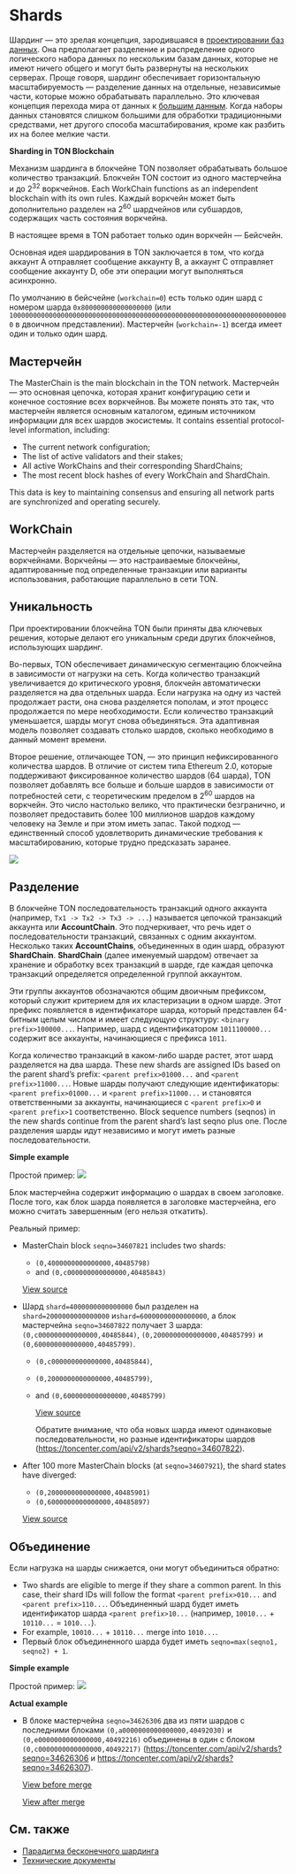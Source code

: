 
# Shards

Шардинг — это зрелая концепция, зародившаяся в [проектировании баз данных](https://en.wikipedia.org/wiki/Shard_(database_architecture)). Она предполагает разделение и распределение одного логического набора данных по нескольким базам данных, которые не имеют ничего общего и могут быть развернуты на нескольких серверах.
Проще говоря, шардинг обеспечивает горизонтальную масштабируемость — разделение данных на отдельные, независимые части, которые можно обрабатывать параллельно. Это ключевая концепция перехода мира от данных к [большим данным](https://en.wikipedia.org/wiki/Big_data).
Когда наборы данных становятся слишком большими для обработки традиционными средствами, нет другого способа масштабирования, кроме как разбить их на более мелкие части.

**Sharding in TON Blockchain**

Механизм шардинга в блокчейне TON позволяет обрабатывать большое количество транзакций.
Блокчейн TON состоит из одного мастерчейна и до 2<sup>32</sup> воркчейнов. Each WorkChain functions as an independent blockchain with its own rules. Каждый воркчейн может быть дополнительно разделен на 2<sup>60</sup> шардчейнов или субшардов, содержащих часть состояния воркчейна.

В настоящее время в TON работает только один воркчейн — Бейсчейн.

Основная идея шардирования в TON заключается в том, что когда аккаунт A отправляет сообщение аккаунту B, а аккаунт C отправляет сообщение аккаунту D, обе эти операции могут выполняться асинхронно.

По умолчанию в бейсчейне (`workchain=0`) есть только один шард с номером шарда `0x800000000000000000` (или `10000000000000000000000000000000000000000000000000000000000000000000000` в двоичном представлении).
Мастерчейн (`workchain=-1`) всегда имеет один и только один шард.

## Мастерчейн

The MasterChain is the main blockchain in the TON network. Мастерчейн — это основная цепочка, которая хранит конфигурацию сети и конечное состояние всех воркчейнов. Вы можете понять это так, что мастерчейн является основным каталогом, единым источником информации для всех шардов экосистемы.
It contains essential protocol-level information, including:

- The current network configuration;
- The list of active validators and their stakes;
- All active WorkChains and their corresponding ShardChains;
- The most recent block hashes of every WorkChain and ShardChain.

This data is key to maintaining consensus and ensuring all network parts are synchronized and operating securely.

## WorkChain

Мастерчейн разделяется на отдельные цепочки, называемые воркчейнами. Воркчейны — это настраиваемые блокчейны, адаптированные под определенные транзакции или варианты использования, работающие параллельно в сети TON.

## Уникальность

При проектировании блокчейна TON были приняты два ключевых решения, которые делают его уникальным среди других блокчейнов, использующих шардинг.

Во-первых, TON обеспечивает динамическую сегментацию блокчейна в зависимости от нагрузки на сеть. Когда количество транзакций увеличивается до критического уровня, блокчейн автоматически разделяется на два отдельных шарда. Если нагрузка на одну из частей продолжает расти, она снова разделяется пополам, и этот процесс продолжается по мере необходимости. Если количество транзакций уменьшается, шарды могут снова объединяться. Эта адаптивная модель позволяет создавать столько шардов, сколько необходимо в данный момент времени.

Второе решение, отличающее TON, — это принцип нефиксированного количества шардов. В отличие от систем типа Ethereum 2.0, которые поддерживают фиксированное количество шардов (64 шарда), TON позволяет добавлять все больше и больше шардов в зависимости от потребностей сети, с теоретическим пределом в 2<sup>60</sup> шардов на воркчейн. Это число настолько велико, что практически безгранично, и позволяет предоставить более 100 миллионов шардов каждому человеку на Земле и при этом иметь запас. Такой подход — единственный способ удовлетворить динамические требования к масштабированию, которые трудно предсказать заранее.

![](/img/docs/blockchain-fundamentals/scheme.png)

## Разделение

В блокчейне TON последовательность транзакций одного аккаунта (например, `Tx1 -> Tx2 -> Tx3 -> ...`) называется цепочкой транзакций аккаунта или <b>AccountChain</b>. Это подчеркивает, что речь идет о последовательности транзакций, связанных с одним аккаунтом. Несколько таких <b>AccountChains</b>, объединенных в один шард, образуют <b>ShardChain</b>. <b>ShardChain</b> (далее именуемый шардом) отвечает за хранение и обработку всех транзакций в шарде, где каждая цепочка транзакций определяется определенной группой аккаунтом.

Эти группы аккаунтов обозначаются общим двоичным префиксом, который служит критерием для их кластеризации в одном шарде. Этот префикс появляется в идентификаторе шарда, который представлен 64-битным целым числом и имеет следующую структуру: `<binary prefix>100000...`. Например, шард с идентификатором `1011100000...` содержит все аккаунты, начинающиеся с префикса `1011`.

Когда количество транзакций в каком-либо шарде растет, этот шард разделяется на два шарда. These new shards are assigned IDs based on the parent shard’s prefix: `<parent prefix>01000...` and `<parent prefix>11000...`. Новые шарды получают следующие идентификаторы: `<parent prefix>01000...` и `<parent prefix>11000...` и становятся ответственными за аккаунты, начинающиеся с `<parent prefix>0` и `<parent prefix>1` соответственно. Block sequence numbers (seqnos) in the new shards continue from the parent shard’s last seqno plus one. После разделения шарды идут независимо и могут иметь разные последовательности.

**Simple example**

Простой пример:
![](/img/docs/blockchain-fundamentals/shardchains-split.jpg)

Блок мастерчейна содержит информацию о шардах в своем заголовке. После того, как блок шарда появляется в заголовке мастерчейна, его можно считать завершенным (его нельзя откатить).

Реальный пример:

- MasterChain block `seqno=34607821` includes two shards:

  - `(0,4000000000000000,40485798)`
  - and `(0,c000000000000000,40485843)`

  [View source](https://toncenter.com/api/v2/shards?seqno=34607821)

- Шард `shard=4000000000000000` был разделен на `shard=2000000000000000` и ​​`shard=60000000000000000`, а блок мастерчейна `seqno=34607822` получает 3 шарда: `(0,c000000000000000,40485844)`, `(0,2000000000000000,40485799)` и `(0,600000000000000,40485799)`.

  - `(0,c000000000000000,40485844)`,
  - `(0,2000000000000000,40485799)`,
  - and `(0,6000000000000000,40485799)`

    [View source](https://toncenter.com/api/v2/shards?seqno=34607822)

    Обратите внимание, что оба новых шарда имеют одинаковые последовательности, но разные идентификаторы шардов (https://toncenter.com/api/v2/shards?seqno=34607822).

- After 100 more MasterChain blocks (at `seqno=34607921`), the shard states have diverged:

  - `(0,2000000000000000,40485901)`
  - `(0,6000000000000000,40485897)`

  [View source](https://toncenter.com/api/v2/shards?seqno=34607921)

## Объединение

Если нагрузка на шарды снижается, они могут объединиться обратно:

- Two shards are eligible to merge if they share a common parent. In this case, their shard IDs will follow the format `<parent prefix>010...` and `<parent prefix>110...`. Объединенный шард будет иметь идентификатор шарда `<parent prefix>10...` (например, `10010...` + `10110...` = `1010...`).
- For example, `10010...` + `10110...` merge into `1010...`.
- Первый блок объединенного шарда будет иметь `seqno=max(seqno1, seqno2) + 1`.

**Simple example**

Простой пример:
![](/img/docs/blockchain-fundamentals/shardchains-merge.jpg)

**Actual example**

- В блоке мастерчейна `seqno=34626306` два из пяти шардов с последними блоками `(0,a0000000000000000,40492030)` и `(0,e0000000000000000,40492216)` объединены в один с блоком `(0,c0000000000000000,40492217)` (https://toncenter.com/api/v2/shards?seqno=34626306 и https://toncenter.com/api/v2/shards?seqno=34626307).

  [View before merge](https://toncenter.com/api/v2/shards?seqno=34626306)

  [View after merge](https://toncenter.com/api/v2/shards?seqno=34626307)

## См. также

- [Парадигма бесконечного шардинга](/v3/documentation/smart-contracts/shards/infinity-sharding-paradigm)
- [Технические документы](/v3/documentation/whitepapers/overview)

<Feedback />
